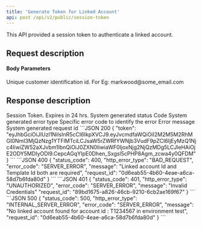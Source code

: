 ```yaml
---
title: 'Generate Token for Linked Account'
api: post /api/v2/public/session-token
---
```


This API provided a session token to authenticate a linked account. 

## Request description
#### Body Parameters
<ParamField body="linked_account_id" type="string" required>
  Unique customer identification id. For Eg: markwood@some_email.com
</ParamField>

## Response description

<Tabs>
  <Tab title="200">
    <ResponseField name="token" type="string">
      Session Token. Expires in 24 hrs.
    </ResponseField>
  </Tab>
  <Tab title="Error">
    <ResponseField name="status_code" type="integer">
    System generated status Code
    </ResponseField>
    <ResponseField name="http_error_type" type="string">
    System generated error type
    </ResponseField>
    <ResponseField name="error_code" type="string">
    Specific error code to identify the error
    </ResponseField>
    <ResponseField name="message" type="string">
    Error message
    </ResponseField>
    <ResponseField name="request_id" type="string">
    System generated request id
    </ResponseField>
  </Tab>
</Tabs>

<ResponseExample>
```JSON 200
{
    "token": "eyJhbGciOiJIUzI1NiIsInR5cCI6IkpXVCJ9.eyJvcmdfaWQiOiI2M2M5M2RhMGI0NmI3MjQzNzg1YTFlMTciLCJsaW5rZWRfYWNjb3VudF9pZCI6IjEyMzQ1Njc4IiwiZW52aXJvbm1lbnQiOiJ0ZXN0IiwiaWF0IjoxNjg2NjQzMDg5LCJleHAiOjE2ODY5MDIyODl9.CepcAGqYIpE0Dhen_Sxgsl5cPHP8Agm_zcwa4y0QFDM"
}
```
```JSON 400
{
    "status_code": 400,
    "http_error_type": "BAD_REQUEST",
    "error_code": "SERVER_ERROR",
    "message": "Linked account Id and Template Id both are required",
    "request_id": "0d6eab55-4b60-4eae-a6ca-58d7b6fda80d"
}
```
```JSON 401
{
    "status_code": 401,
    "http_error_type": "UNAUTHORIZED",
    "error_code": "SERVER_ERROR",
    "message": "Invalid Credentials"
    "request_id": "89bd1675-a826-46cb-9210-6cb2ae169f67"
}
```
```JSON 500
{
    "status_code": 500,
    "http_error_type": "INTERNAL_SERVER_ERROR",
    "error_code": "SERVER_ERROR",
    "message": "No linked account found for account id : T1234567 in environment test",
    "request_id": "0d6eab55-4b60-4eae-a6ca-58d7b6fda80d"
}
```
</ ResponseExample>